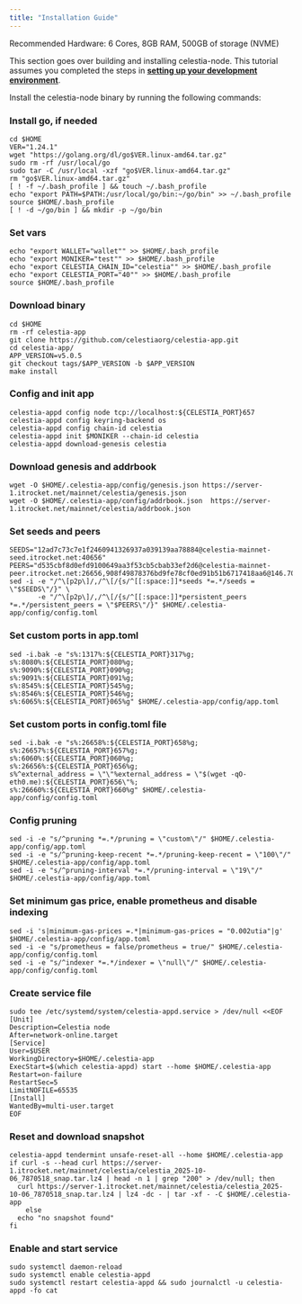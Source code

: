 ```yaml
---
title: "Installation Guide"
---
```


Recommended Hardware: 6 Cores, 8GB RAM, 500GB of storage (NVME)

This section goes over building and installing celestia-node. This tutorial assumes you completed the steps in [**<u>setting up your development environment</u>**](https://docs.celestia.org/how-to-guides/environment).

Install the celestia-node binary by running the following commands:

### Install go, if needed

```shellscript
cd $HOME
VER="1.24.1"
wget "https://golang.org/dl/go$VER.linux-amd64.tar.gz"
sudo rm -rf /usr/local/go
sudo tar -C /usr/local -xzf "go$VER.linux-amd64.tar.gz"
rm "go$VER.linux-amd64.tar.gz"
[ ! -f ~/.bash_profile ] && touch ~/.bash_profile
echo "export PATH=$PATH:/usr/local/go/bin:~/go/bin" >> ~/.bash_profile
source $HOME/.bash_profile
[ ! -d ~/go/bin ] && mkdir -p ~/go/bin
```

### Set vars

```shellscript
echo "export WALLET="wallet"" >> $HOME/.bash_profile
echo "export MONIKER="test"" >> $HOME/.bash_profile
echo "export CELESTIA_CHAIN_ID="celestia"" >> $HOME/.bash_profile
echo "export CELESTIA_PORT="40"" >> $HOME/.bash_profile
source $HOME/.bash_profile
```

### Download binary

```shellscript
cd $HOME 
rm -rf celestia-app 
git clone https://github.com/celestiaorg/celestia-app.git 
cd celestia-app/ 
APP_VERSION=v5.0.5
git checkout tags/$APP_VERSION -b $APP_VERSION 
make install
```

### Config and init app

```shellscript
celestia-appd config node tcp://localhost:${CELESTIA_PORT}657
celestia-appd config keyring-backend os
celestia-appd config chain-id celestia
celestia-appd init $MONIKER --chain-id celestia
celestia-appd download-genesis celestia
```

### Download genesis and addrbook

```shellscript
wget -O $HOME/.celestia-app/config/genesis.json https://server-1.itrocket.net/mainnet/celestia/genesis.json
wget -O $HOME/.celestia-app/config/addrbook.json  https://server-1.itrocket.net/mainnet/celestia/addrbook.json
```

### Set seeds and peers

```shellscript
SEEDS="12ad7c73c7e1f2460941326937a039139aa78884@celestia-mainnet-seed.itrocket.net:40656"
PEERS="d535cbf8d0efd9100649aa3f53cb5cbab33ef2d6@celestia-mainnet-peer.itrocket.net:26656,908f49878376bd9fe78cf0ed91b51b6717418aa6@146.70.243.171:26656,84970085409a8433133aedcf31f1e849bcfadd96@136.243.67.47:11656,6e4e6676108e3c54cec921d362a455172e0e3477@5.9.80.214:26101,4928c12dc8ba4c97bf529296c9321341c6dbcfb1@[2001:bc8:1203:1b2::8]:26656,aa15a9c698773412b13054b992bafc1554cfbbd7@193.35.57.185:11656,d2bdd758eb6fad53f48ab4c7e612a3150c58e810@65.108.128.201:11656,8240e8a13594d40b6839f183795c551503309d3c@51.15.16.101:26656,0f7fea6ba71798a9daccf4c38622d8c97f747067@65.21.84.223:11656,46c4dca5705b7fb55a56f942b87052ee3fd2ced9@69.10.38.42:26656,fb779c787dda02b66c061ce030f77682494cc4c8@65.21.231.168:11656"
sed -i -e "/^\[p2p\]/,/^\[/{s/^[[:space:]]*seeds *=.*/seeds = \"$SEEDS\"/}" \
       -e "/^\[p2p\]/,/^\[/{s/^[[:space:]]*persistent_peers *=.*/persistent_peers = \"$PEERS\"/}" $HOME/.celestia-app/config/config.toml
```

### Set custom ports in app.toml

```shellscript
sed -i.bak -e "s%:1317%:${CELESTIA_PORT}317%g;
s%:8080%:${CELESTIA_PORT}080%g;
s%:9090%:${CELESTIA_PORT}090%g;
s%:9091%:${CELESTIA_PORT}091%g;
s%:8545%:${CELESTIA_PORT}545%g;
s%:8546%:${CELESTIA_PORT}546%g;
s%:6065%:${CELESTIA_PORT}065%g" $HOME/.celestia-app/config/app.toml
```

### Set custom ports in config.toml file

```shellscript
sed -i.bak -e "s%:26658%:${CELESTIA_PORT}658%g;
s%:26657%:${CELESTIA_PORT}657%g;
s%:6060%:${CELESTIA_PORT}060%g;
s%:26656%:${CELESTIA_PORT}656%g;
s%^external_address = \"\"%external_address = \"$(wget -qO- eth0.me):${CELESTIA_PORT}656\"%;
s%:26660%:${CELESTIA_PORT}660%g" $HOME/.celestia-app/config/config.toml
```

### Config pruning

```shellscript
sed -i -e "s/^pruning *=.*/pruning = \"custom\"/" $HOME/.celestia-app/config/app.toml 
sed -i -e "s/^pruning-keep-recent *=.*/pruning-keep-recent = \"100\"/" $HOME/.celestia-app/config/app.toml
sed -i -e "s/^pruning-interval *=.*/pruning-interval = \"19\"/" $HOME/.celestia-app/config/app.toml
```

### Set minimum gas price, enable prometheus and disable indexing

```shellscript
sed -i 's|minimum-gas-prices =.*|minimum-gas-prices = "0.002utia"|g' $HOME/.celestia-app/config/app.toml
sed -i -e "s/prometheus = false/prometheus = true/" $HOME/.celestia-app/config/config.toml
sed -i -e "s/^indexer *=.*/indexer = \"null\"/" $HOME/.celestia-app/config/config.toml
```

### Create service file

```shellscript
sudo tee /etc/systemd/system/celestia-appd.service > /dev/null <<EOF
[Unit]
Description=Celestia node
After=network-online.target
[Service]
User=$USER
WorkingDirectory=$HOME/.celestia-app
ExecStart=$(which celestia-appd) start --home $HOME/.celestia-app
Restart=on-failure
RestartSec=5
LimitNOFILE=65535
[Install]
WantedBy=multi-user.target
EOF
```

### Reset and download snapshot

```shellscript
celestia-appd tendermint unsafe-reset-all --home $HOME/.celestia-app
if curl -s --head curl https://server-1.itrocket.net/mainnet/celestia/celestia_2025-10-06_7870518_snap.tar.lz4 | head -n 1 | grep "200" > /dev/null; then
  curl https://server-1.itrocket.net/mainnet/celestia/celestia_2025-10-06_7870518_snap.tar.lz4 | lz4 -dc - | tar -xf - -C $HOME/.celestia-app
    else
  echo "no snapshot found"
fi
```

### Enable and start service

```shellscript
sudo systemctl daemon-reload
sudo systemctl enable celestia-appd
sudo systemctl restart celestia-appd && sudo journalctl -u celestia-appd -fo cat
```